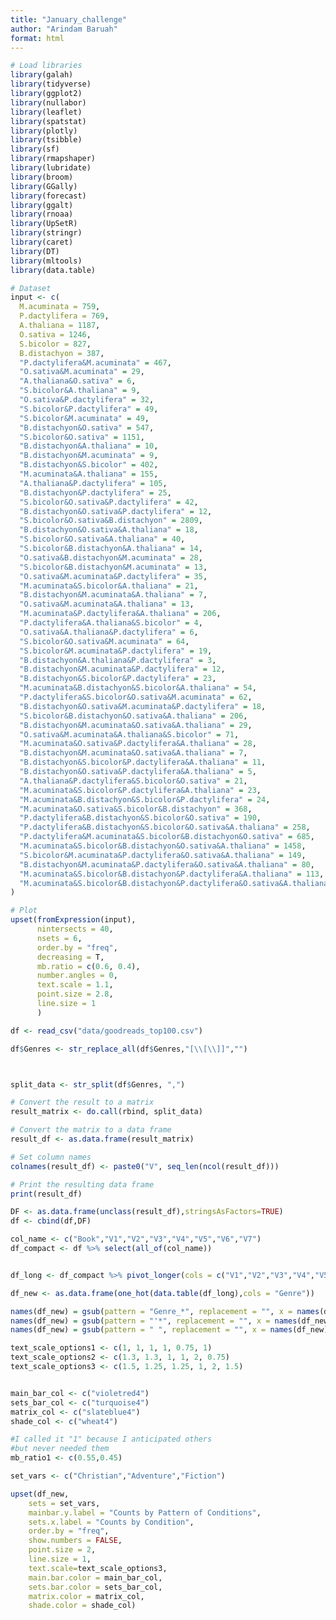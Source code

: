 ```yaml
---
title: "January_challenge"
author: "Arindam Baruah"
format: html
---
```


```r
# Load libraries
library(galah)
library(tidyverse)
library(ggplot2)
library(nullabor)
library(leaflet)
library(spatstat) 
library(plotly)
library(tsibble)
library(sf)
library(rmapshaper)
library(lubridate)
library(broom)
library(GGally)
library(forecast)
library(ggalt)
library(rnoaa)
library(UpSetR)
library(stringr)
library(caret)
library(DT)
library(mltools)
library(data.table)
```



```r


# Dataset
input <- c(
  M.acuminata = 759,
  P.dactylifera = 769,
  A.thaliana = 1187,
  O.sativa = 1246,
  S.bicolor = 827,
  B.distachyon = 387,
  "P.dactylifera&M.acuminata" = 467,
  "O.sativa&M.acuminata" = 29,
  "A.thaliana&O.sativa" = 6,
  "S.bicolor&A.thaliana" = 9,
  "O.sativa&P.dactylifera" = 32,
  "S.bicolor&P.dactylifera" = 49,
  "S.bicolor&M.acuminata" = 49,
  "B.distachyon&O.sativa" = 547,
  "S.bicolor&O.sativa" = 1151,
  "B.distachyon&A.thaliana" = 10,
  "B.distachyon&M.acuminata" = 9,
  "B.distachyon&S.bicolor" = 402,
  "M.acuminata&A.thaliana" = 155,
  "A.thaliana&P.dactylifera" = 105,
  "B.distachyon&P.dactylifera" = 25,
  "S.bicolor&O.sativa&P.dactylifera" = 42,
  "B.distachyon&O.sativa&P.dactylifera" = 12,
  "S.bicolor&O.sativa&B.distachyon" = 2809,
  "B.distachyon&O.sativa&A.thaliana" = 18,
  "S.bicolor&O.sativa&A.thaliana" = 40,
  "S.bicolor&B.distachyon&A.thaliana" = 14,
  "O.sativa&B.distachyon&M.acuminata" = 28,
  "S.bicolor&B.distachyon&M.acuminata" = 13,
  "O.sativa&M.acuminata&P.dactylifera" = 35,
  "M.acuminata&S.bicolor&A.thaliana" = 21,
  "B.distachyon&M.acuminata&A.thaliana" = 7,
  "O.sativa&M.acuminata&A.thaliana" = 13,
  "M.acuminata&P.dactylifera&A.thaliana" = 206,
  "P.dactylifera&A.thaliana&S.bicolor" = 4,
  "O.sativa&A.thaliana&P.dactylifera" = 6,
  "S.bicolor&O.sativa&M.acuminata" = 64,
  "S.bicolor&M.acuminata&P.dactylifera" = 19,
  "B.distachyon&A.thaliana&P.dactylifera" = 3,
  "B.distachyon&M.acuminata&P.dactylifera" = 12,
  "B.distachyon&S.bicolor&P.dactylifera" = 23,
  "M.acuminata&B.distachyon&S.bicolor&A.thaliana" = 54,
  "P.dactylifera&S.bicolor&O.sativa&M.acuminata" = 62,
  "B.distachyon&O.sativa&M.acuminata&P.dactylifera" = 18,
  "S.bicolor&B.distachyon&O.sativa&A.thaliana" = 206,
  "B.distachyon&M.acuminata&O.sativa&A.thaliana" = 29,
  "O.sativa&M.acuminata&A.thaliana&S.bicolor" = 71,
  "M.acuminata&O.sativa&P.dactylifera&A.thaliana" = 28,
  "B.distachyon&M.acuminata&O.sativa&A.thaliana" = 7,
  "B.distachyon&S.bicolor&P.dactylifera&A.thaliana" = 11,
  "B.distachyon&O.sativa&P.dactylifera&A.thaliana" = 5,
  "A.thaliana&P.dactylifera&S.bicolor&O.sativa" = 21,
  "M.acuminata&S.bicolor&P.dactylifera&A.thaliana" = 23,
  "M.acuminata&B.distachyon&S.bicolor&P.dactylifera" = 24,
  "M.acuminata&O.sativa&S.bicolor&B.distachyon" = 368,
  "P.dactylifera&B.distachyon&S.bicolor&O.sativa" = 190,
  "P.dactylifera&B.distachyon&S.bicolor&O.sativa&A.thaliana" = 258,
  "P.dactylifera&M.acuminata&S.bicolor&B.distachyon&O.sativa" = 685,
  "M.acuminata&S.bicolor&B.distachyon&O.sativa&A.thaliana" = 1458,
  "S.bicolor&M.acuminata&P.dactylifera&O.sativa&A.thaliana" = 149,
  "B.distachyon&M.acuminata&P.dactylifera&O.sativa&A.thaliana" = 80,
  "M.acuminata&S.bicolor&B.distachyon&P.dactylifera&A.thaliana" = 113,
  "M.acuminata&S.bicolor&B.distachyon&P.dactylifera&O.sativa&A.thaliana" = 7674
)

```



```r
# Plot
upset(fromExpression(input), 
      nintersects = 40, 
      nsets = 6, 
      order.by = "freq", 
      decreasing = T, 
      mb.ratio = c(0.6, 0.4),
      number.angles = 0, 
      text.scale = 1.1, 
      point.size = 2.8, 
      line.size = 1
      )
```

```r
df <- read_csv("data/goodreads_top100.csv")
```

```r
df$Genres <- str_replace_all(df$Genres,"[\\[\\]]","")



split_data <- str_split(df$Genres, ",")

# Convert the result to a matrix
result_matrix <- do.call(rbind, split_data)

# Convert the matrix to a data frame
result_df <- as.data.frame(result_matrix)

# Set column names
colnames(result_df) <- paste0("V", seq_len(ncol(result_df)))

# Print the resulting data frame
print(result_df)


```



```r



DF <- as.data.frame(unclass(result_df),stringsAsFactors=TRUE)
df <- cbind(df,DF)

```

```r

col_name <- c("Book","V1","V2","V3","V4","V5","V6","V7")
df_compact <- df %>% select(all_of(col_name))


df_long <- df_compact %>% pivot_longer(cols = c("V1","V2","V3","V4","V5","V6","V7"),values_to = "Genre")

df_new <- as.data.frame(one_hot(data.table(df_long),cols = "Genre"))
```


```r
names(df_new) = gsub(pattern = "Genre_*", replacement = "", x = names(df_new))
names(df_new) = gsub(pattern = "'*", replacement = "", x = names(df_new))
names(df_new) = gsub(pattern = " ", replacement = "", x = names(df_new))
```


```r
text_scale_options1 <- c(1, 1, 1, 1, 0.75, 1)
text_scale_options2 <- c(1.3, 1.3, 1, 1, 2, 0.75)
text_scale_options3 <- c(1.5, 1.25, 1.25, 1, 2, 1.5)


main_bar_col <- c("violetred4")
sets_bar_col <- c("turquoise4")
matrix_col <- c("slateblue4")
shade_col <- c("wheat4")

#I called it "1" because I anticipated others
#but never needed them
mb_ratio1 <- c(0.55,0.45)

set_vars <- c("Christian","Adventure","Fiction")

upset(df_new, 
	sets = set_vars,
	mainbar.y.label = "Counts by Pattern of Conditions", 
	sets.x.label = "Counts by Condition",
	order.by = "freq",
	show.numbers = FALSE,
	point.size = 2, 
	line.size = 1,
	text.scale=text_scale_options3,
	main.bar.color = main_bar_col,
	sets.bar.color = sets_bar_col,
	matrix.color = matrix_col,
	shade.color = shade_col)
```


